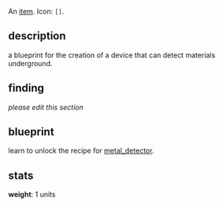 {{FixTitle}}
An [[items|item]]. Icon: <code><nowiki>[]</nowiki></code>.

== description ==

a blueprint for the creation of a device that can detect materials underground.

== finding ==

''please edit this section''

== blueprint ==

learn to unlock the recipe for [[metal_detector]].

== stats ==

'''weight''': 1 units